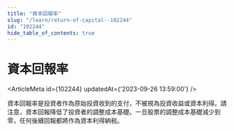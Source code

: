 ```yaml
---
title: "資本回報率"
slug: "/learn/return-of-capital--102244"
id: "102244"
hide_table_of_contents: true
---
```



# 資本回報率

<ArticleMeta id={102244} updatedAt={'2023-09-26 13:59:00'} />
<div className='border-solid border-b border-t-0 my-4 border-[var(--ifm-color-gray-300)]' />

資本回報率是投資者作為原始投資收到的支付，不被視為投資收益或資本利得。請注意，資本回報降低了投資者的調整成本基礎。一旦股票的調整成本基礎減少到零，任何後續回報都將作為資本利得納税。

